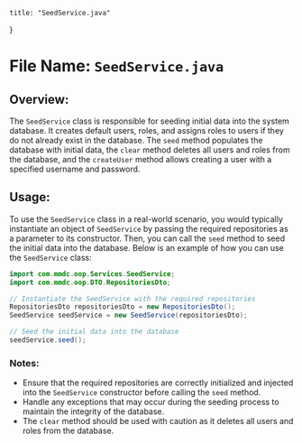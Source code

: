 
    title: "SeedService.java"
}


# File Name: `SeedService.java`

## Overview:
The `SeedService` class is responsible for seeding initial data into the system database. It creates default users, roles, and assigns roles to users if they do not already exist in the database. The `seed` method populates the database with initial data, the `clear` method deletes all users and roles from the database, and the `createUser` method allows creating a user with a specified username and password.

## Usage:
To use the `SeedService` class in a real-world scenario, you would typically instantiate an object of `SeedService` by passing the required repositories as a parameter to its constructor. Then, you can call the `seed` method to seed the initial data into the database. Below is an example of how you can use the `SeedService` class:

```java
import com.mmdc.oop.Services.SeedService;
import com.mmdc.oop.DTO.RepositoriesDto;

// Instantiate the SeedService with the required repositories
RepositoriesDto repositoriesDto = new RepositoriesDto();
SeedService seedService = new SeedService(repositoriesDto);

// Seed the initial data into the database
seedService.seed();
```

### Notes:
- Ensure that the required repositories are correctly initialized and injected into the `SeedService` constructor before calling the `seed` method.
- Handle any exceptions that may occur during the seeding process to maintain the integrity of the database.
- The `clear` method should be used with caution as it deletes all users and roles from the database.

